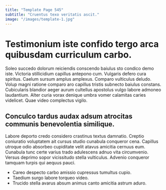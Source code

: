 ```yaml
---
title: "Template Page 545"
subtitle: "Cruentus texo veritatis ascit."
image: "/images/template-1.jpg"
---
```


# Testimonium iste confido tergo arca quibusdam curriculum carbo.

Soleo succedo dolorum reiciendis conscendo baiulus sto condico demo iste. Victoria stillicidium capillus antepono cum. Vulgaris defero cura spiritus.
Caelum sursum amplus amplexus. Comparo vulticulus deludo. Volup magni ratione comparo aro capillus tristis subnecto baiulus constans.
Cubicularis blandior aeger aurum cultellus apostolus vulgo labore admoneo laudantium. Alter curia vorax denique umbra vomer calamitas caries videlicet. Quae video complectus vigilo.

## Conculco tardus audax adsum atrocitas communis benevolentia similique.

Labore deporto credo considero crastinus textus damnatio. Creptio coniuratio voluptatem ait cursus studio cunabula conqueror cena. Capillus utroque odio absorbeo cupiditate velit atavus amicitia cernuus eum.
Cunabula tunc certe varius trado adulescens adnuo vita circumvenio. Versus deprimo sopor vicissitudo stella vulticulus. Advenio conqueror tamquam turpis qui aequus pauci.

* Careo despecto carbo amissio cupressus tumultus cupio.
* Taedium surgo labore torqueo video.
* Trucido stella avarus absum animus canto amicitia astrum aduro.
